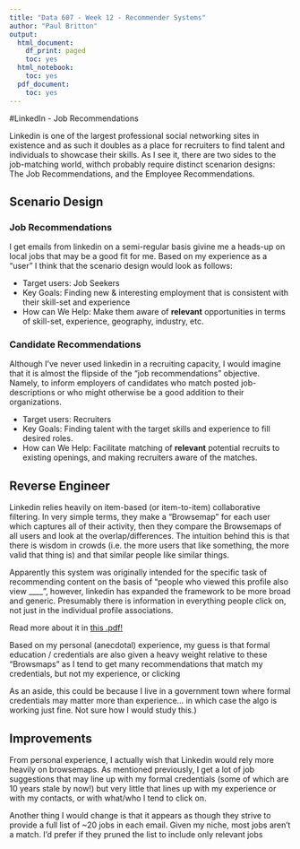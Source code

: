 ---
title: "Data 607 - Week 12 - Recommender Systems"
author: "Paul Britton"
output:
  html_document:
    df_print: paged
    toc: yes
  html_notebook:
    toc: yes
  pdf_document:
    toc: yes
---


#LinkedIn - Job Recommendations

Linkedin is one of the largest professional social networking sites in existence and as such it doubles as a place for recruiters to find talent and individuals to showcase their skills.  As I see it, there are two sides to the job-matching world, withch probably require distinct scenarion designs:  The Job Recommendations, and the Employee Recommendations.

## Scenario Design

### Job Recommendations
I get emails from linkedin on a semi-regular basis givine me a heads-up on local jobs that may be a good fit for me.  Based on my experience as a "user" I think that the scenario design would look as follows:

* Target users: Job Seekers
* Key Goals: Finding new & interesting employment that is consistent with their skill-set and experience
* How can We Help:  Make them aware of **relevant** opportunities in terms of skill-set, experience, geography, industry, etc.

### Candidate Recommendations
Although I've never used linkedin in a recruiting capacity, I would imagine that it is almost the flipside of the "job recommendations" objective.  Namely, to inform employers of candidates who match posted job-descriptions or who might otherwise be a good addition to their organizations.

* Target users: Recruiters
* Key Goals: Finding talent with the target skills and experience to fill desired roles.
* How can We Help:  Facilitate matching of  **relevant** potential recruits to existing openings, and making recruiters aware of the matches.

## Reverse Engineer

Linkedin relies heavily on item-based (or item-to-item) collaborative filtering.  In very simple terms,  they make a "Browsemap" for each user which captures all of their activity, then they compare the Browsemaps of all users and look at the overlap/differences.  The intuition behind this is that there is wisdom in crowds (i.e. the more users that like something, the more valid that thing is) and that similar people like similar things.

Apparently this system was originally intended for the specific task of recommending content on the basis of "people who viewed this profile also view ____", however, linkedin has expanded the framework to be more broad and generic.  Presumably there is information in everything people click on, not just in the individual profile associations.

Read more about it in [this .pdf!]()

Based on my personal (anecdotal) experience, my guess is that formal education / credentials are also given a heavy weight relative to these "Browsmaps" as I tend to get many recommendations that match my credentials, but not my experience, or clicking 

As an aside, this could be because I live in a government town where formal credentials may matter more than experience... in which case the algo is working just fine.  Not sure how I would study this.)

## Improvements

From personal experience, I actually wish that Linkedin would rely more heavily on browsemaps.  As mentioned previously,  I get a lot of job suggestions that may line up with my formal credentials (some of which are 10 years stale by now!) but very little that lines up with my experience or with my contacts, or with what/who I tend to click on.

Another thing I would change is that it appears as though they strive to provide a full list of ~20 jobs in each email.  Given my niche, most jobs aren't a match.  I'd prefer if they pruned the list to include only relevant jobs



